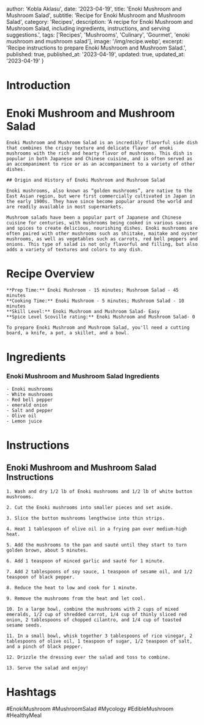 
  author: 'Kobla Aklasu',
  date: '2023-04-19',
  title: 'Enoki Mushroom and Mushroom Salad',
  subtitle: 'Recipe for Enoki Mushroom and Mushroom Salad',
  category: 'Recipes',
  description: 'A recipe for Enoki Mushroom and Mushroom Salad, including ingredients, instructions, and serving suggestions.',
  tags: ['Recipes', 'Mushrooms', 'Culinary', 'Gourmet', 'enoki mushroom and mushroom salad'],
  image: '/img/recipe.webp',
  excerpt: 'Recipe instructions to prepare Enoki Mushroom and Mushroom Salad.',
  published: true,
  published_at: '2023-04-19',
  updated: true,
  updated_at: '2023-04-19'
}


  # Introduction

# Enoki Mushroom and Mushroom Salad
    
    Enoki Mushroom and Mushroom Salad is an incredibly flavorful side dish that combines the crispy texture and delicate flavor of enoki mushrooms with the rich and hearty flavor of mushrooms. This dish is popular in both Japanese and Chinese cuisine, and is often served as an accompaniment to rice or as an accompaniment to a variety of other dishes. 
    
    ## Origin and History of Enoki Mushroom and Mushroom Salad
    
    Enoki mushrooms, also known as “golden mushrooms”, are native to the East Asian region, but were first commercially cultivated in Japan in the early 1900s. They have since become popular around the world and are readily available in most supermarkets.
    
    Mushroom salads have been a popular part of Japanese and Chinese cuisine for centuries, with mushrooms being cooked in various sauces and spices to create delicious, nourishing dishes. Enoki mushrooms are often paired with other mushrooms such as shiitake, maitake and oyster mushrooms, as well as vegetables such as carrots, red bell peppers and onions. This type of salad is not only flavorful and filling, but also adds a variety of textures and colors to any dish.

# Recipe Overview

    **Prep Time:** Enoki Mushroom - 15 minutes; Mushroom Salad - 45 minutes
    **Cooking Time:** Enoki Mushroom - 5 minutes; Mushroom Salad - 10 minutes
    **Skill Level:** Enoki Mushroom and Mushroom Salad- Easy
    **Spice Level Scoville rating:** Enoki Mushroom and Mushroom Salad- 0
    
    To prepare Enoki Mushroom and Mushroom Salad, you'll need a cutting board, a knife, a pot, a skillet, and a bowl.

# Ingredients

### Enoki Mushroom and Mushroom Salad Ingredients
    
    - Enoki mushrooms
    - White mushrooms
    - Red bell pepper
    - emerald onion
    - Salt and pepper
    - Olive oil
    - Lemon juice

# Instructions

## Enoki Mushroom and Mushroom Salad Instructions
    
    1. Wash and dry 1/2 lb of Enoki mushrooms and 1/2 lb of white button mushrooms.
    
    2. Cut the Enoki mushrooms into smaller pieces and set aside.
    
    3. Slice the button mushrooms lengthwise into thin strips.
    
    4. Heat 1 tablespoon of olive oil in a frying pan over medium-high heat.
    
    5. Add the mushrooms to the pan and sauté until they start to turn golden brown, about 5 minutes.
    
    6. Add 1 teaspoon of minced garlic and sauté for 1 minute.
    
    7. Add 2 tablespoons of soy sauce, 1 teaspoon of sesame oil, and 1/2 teaspoon of black pepper.
    
    8. Reduce the heat to low and cook for 1 minute.
    
    9. Remove the mushrooms from the heat and let cool.
    
    10. In a large bowl, combine the mushrooms with 2 cups of mixed emeralds, 1/2 cup of shredded carrot, 1/4 cup of thinly sliced red onion, 2 tablespoons of chopped cilantro, and 1/4 cup of toasted sesame seeds.
    
    11. In a small bowl, whisk together 3 tablespoons of rice vinegar, 2 tablespoons of olive oil, 1 teaspoon of sugar, 1/2 teaspoon of salt, and a pinch of black pepper.
    
    12. Drizzle the dressing over the salad and toss to combine.
    
    13. Serve the salad and enjoy!

# Hashtags

#EnokiMushroom #MushroomSalad #Mycology #EdibleMushroom #HealthyMeal



